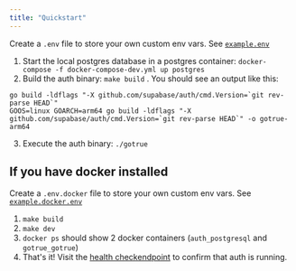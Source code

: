 ```yaml
---
title: "Quickstart"
---
```


Create a `.env` file to store your own custom env vars. See [`example.env`](example.env)

1. Start the local postgres database in a postgres container: `docker-compose -f docker-compose-dev.yml up postgres`
2. Build the auth binary: `make build` . You should see an output like this:

```
go build -ldflags "-X github.com/supabase/auth/cmd.Version=`git rev-parse HEAD`"
GOOS=linux GOARCH=arm64 go build -ldflags "-X github.com/supabase/auth/cmd.Version=`git rev-parse HEAD`" -o gotrue-arm64
```

3. Execute the auth binary: `./gotrue`

## If you have docker installed

Create a `.env.docker` file to store your own custom env vars. See [`example.docker.env`](example.docker.env)

1. `make build`
2. `make dev`
3. `docker ps` should show 2 docker containers (`auth_postgresql` and `gotrue_gotrue`)
4. That's it! Visit the [health checkendpoint](http://localhost:9999/health) to confirm that auth is running.
